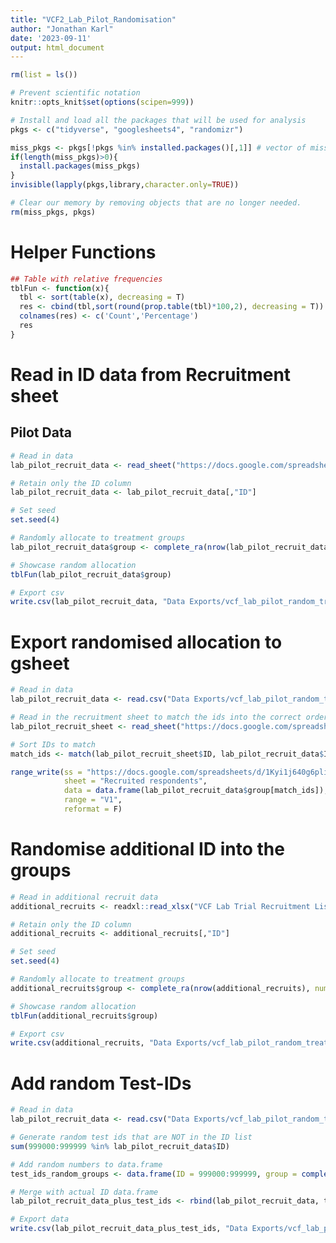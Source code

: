 ```yaml
---
title: "VCF2_Lab_Pilot_Randomisation"
author: "Jonathan Karl"
date: '2023-09-11'
output: html_document
---
```


```r
rm(list = ls())

# Prevent scientific notation
knitr::opts_knit$set(options(scipen=999))

# Install and load all the packages that will be used for analysis
pkgs <- c("tidyverse", "googlesheets4", "randomizr")

miss_pkgs <- pkgs[!pkgs %in% installed.packages()[,1]] # vector of missing packages
if(length(miss_pkgs)>0){
  install.packages(miss_pkgs)
}
invisible(lapply(pkgs,library,character.only=TRUE))

# Clear our memory by removing objects that are no longer needed.
rm(miss_pkgs, pkgs)
```

# Helper Functions

```r
## Table with relative frequencies
tblFun <- function(x){
  tbl <- sort(table(x), decreasing = T)
  res <- cbind(tbl,sort(round(prop.table(tbl)*100,2), decreasing = T))
  colnames(res) <- c('Count','Percentage')
  res
}
```

# Read in ID data from Recruitment sheet

## Pilot Data

```r

# Read in data
lab_pilot_recruit_data <- read_sheet("https://docs.google.com/spreadsheets/d/1Kyi1j640g6pliUC_XtewQnr4ZHySKp46S9p2JGqgpyg/edit#gid=84028558", sheet = "Recruited respondents")

# Retain only the ID column
lab_pilot_recruit_data <- lab_pilot_recruit_data[,"ID"]

# Set seed 
set.seed(4)

# Randomly allocate to treatment groups
lab_pilot_recruit_data$group <- complete_ra(nrow(lab_pilot_recruit_data), num_arms = 4, conditions = c("Control", "Debunking_Doctor", "Inoculation_Video", "Inoculation_Poster"))

# Showcase random allocation
tblFun(lab_pilot_recruit_data$group)

# Export csv
write.csv(lab_pilot_recruit_data, "Data Exports/vcf_lab_pilot_random_treatment_allocation.csv", row.names = F)

```

# Export randomised allocation to gsheet

```r

# Read in data
lab_pilot_recruit_data <- read.csv("Data Exports/vcf_lab_pilot_random_treatment_allocation.csv")

# Read in the recruitment sheet to match the ids into the correct order
lab_pilot_recruit_sheet <- read_sheet("https://docs.google.com/spreadsheets/d/1Kyi1j640g6pliUC_XtewQnr4ZHySKp46S9p2JGqgpyg/edit#gid=84028558", sheet = "Recruited respondents")

# Sort IDs to match
match_ids <- match(lab_pilot_recruit_sheet$ID, lab_pilot_recruit_data$ID)

range_write(ss = "https://docs.google.com/spreadsheets/d/1Kyi1j640g6pliUC_XtewQnr4ZHySKp46S9p2JGqgpyg/edit#gid=84028558", 
            sheet = "Recruited respondents",
            data = data.frame(lab_pilot_recruit_data$group[match_ids]),
            range = "V1", 
            reformat = F)

```

# Randomise additional ID into the groups

```r

# Read in additional recruit data
additional_recruits <- readxl::read_xlsx("VCF Lab Trial Recruitment List 2.xlsx")

# Retain only the ID column
additional_recruits <- additional_recruits[,"ID"]

# Set seed 
set.seed(4)

# Randomly allocate to treatment groups
additional_recruits$group <- complete_ra(nrow(additional_recruits), num_arms = 4, conditions = c("Control", "Debunking_Doctor", "Inoculation_Video", "Inoculation_Poster"))

# Showcase random allocation
tblFun(additional_recruits$group)

# Export csv
write.csv(additional_recruits, "Data Exports/vcf_lab_pilot_random_treatment_allocation_v2_additional.csv", row.names = F)

```

# Add random Test-IDs

```r
# Read in data
lab_pilot_recruit_data <- read.csv("Data Exports/vcf_lab_pilot_random_treatment_allocation.csv")

# Generate random test ids that are NOT in the ID list
sum(999000:999999 %in% lab_pilot_recruit_data$ID)

# Add random numbers to data.frame
test_ids_random_groups <- data.frame(ID = 999000:999999, group = complete_ra(length(999000:999999), num_arms = 4, conditions = c("Control", "Debunking_Doctor", "Inoculation_Video", "Inoculation_Poster")))

# Merge with actual ID data.frame
lab_pilot_recruit_data_plus_test_ids <- rbind(lab_pilot_recruit_data, test_ids_random_groups)

# Export data
write.csv(lab_pilot_recruit_data_plus_test_ids, "Data Exports/vcf_lab_pilot_random_treatment_allocation_plus_test_ids.csv")

```

